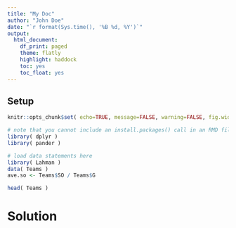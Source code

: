 ```yaml
---
title: "My Doc"
author: "John Doe"
date: "`r format(Sys.time(), '%B %d, %Y')`"
output:
  html_document:
    df_print: paged
    theme: flatly
    highlight: haddock
    toc: yes
    toc_float: yes
---
```





## Setup

```r
knitr::opts_chunk$set( echo=TRUE, message=FALSE, warning=FALSE, fig.width=10 )
```

```r
# note that you cannot include an install.packages() call in an RMD file when knitting
library( dplyr )
library( pander )
```


```r
# load data statements here
library( Lahman )
data( Teams )
ave.so <- Teams$SO / Teams$G
```


```r
head( Teams )
```



# Solution







